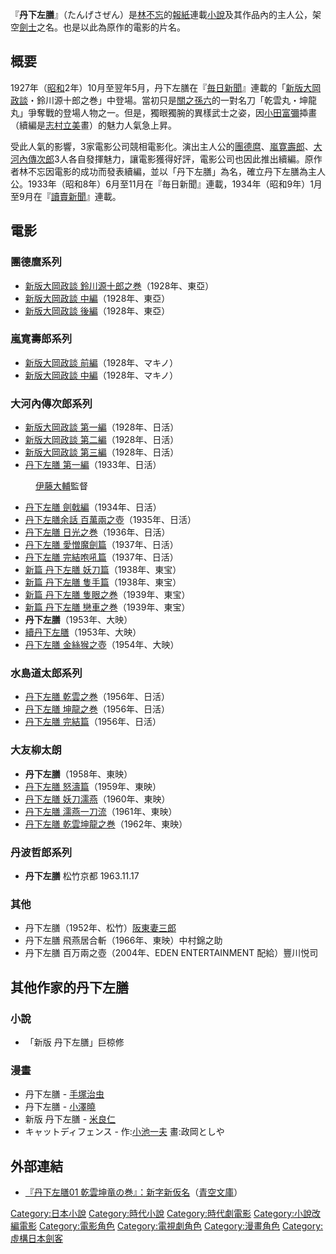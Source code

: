 『'''丹下左膳'''』（たんげさぜん）是[[長谷川海太郎|林不忘]]的[[報紙|報紙]]連載[[小說|小說]]及其作品內的主人公，架空[[劍士|劍士]]之名。也是以此為原作的電影的片名。

== 概要 ==
1927年（[[昭和|昭和]]2年）10月至翌年5月，丹下左膳在『[[毎日新聞|毎日新聞]]』連載的「[[新版大岡政談|新版大岡政談]]・鈴川源十郎之巻」中登場。當初只是[[孫六兼元|關之孫六]]的一對名刀「乾雲丸・坤龍丸」爭奪戰的登場人物之一。但是，獨眼獨腕的異樣武士之姿，因[[小田富彌|小田富彌]]揷畫（續編是[[志村立美|志村立美]]畫）的魅力人氣急上昇。

受此人氣的影響，3家電影公司競相電影化。演出主人公的[[團德麿|團德麿]]、[[嵐寛壽郎|嵐寛壽郎]]、[[大河內傳次郎|大河內傳次郎]]3人各自發揮魅力，讓電影獲得好評，電影公司也因此推出續編。原作者林不忘因電影的成功而發表續編，並以「丹下左膳」為名，確立丹下左膳為主人公。1933年（昭和8年）6月至11月在『毎日新聞』連載，1934年（昭和9年）1月至9月在『[[讀賣新聞|讀賣新聞]]』連載。

== 電影 ==
=== 團德麿系列 ===
* [[新版大岡政談_鈴川源十郎之巻|新版大岡政談 鈴川源十郎之巻]]（1928年、東亞）
* [[新版大岡政談_中編|新版大岡政談 中編]]（1928年、東亞）
* [[新版大岡政談_後編|新版大岡政談 後編]]（1928年、東亞）

=== 嵐寛壽郎系列 ===
* [[新版大岡政談_前編|新版大岡政談 前編]]（1928年、マキノ）
* [[新版大岡政談_中編|新版大岡政談 中編]]（1928年、マキノ）

=== 大河內傳次郎系列 ===
* [[新版大岡政談|新版大岡政談 第一編]]（1928年、日活）
* [[新版大岡政談_第二編|新版大岡政談 第二編]]（1928年、日活）
* [[新版大岡政談_第三編|新版大岡政談 第三編]]（1928年、日活）
* [[丹下左膳_第一編|丹下左膳 第一編]]（1933年、日活）
:[[伊藤大輔_(電影監督)|伊藤大輔]]監督
* [[丹下左膳_劍戟編|丹下左膳 劍戟編]]（1934年、日活）
* [[丹下左膳余話_百萬兩之壺|丹下左膳余話 百萬兩之壺]]（1935年、日活）
* [[丹下左膳_日光之巻|丹下左膳 日光之巻]]（1936年、日活）
* [[丹下左膳_愛憎魔劍篇|丹下左膳 愛憎魔劍篇]]（1937年、日活）
* [[丹下左膳_完結咆吼篇|丹下左膳 完結咆吼篇]]（1937年、日活）
* [[新篇_丹下左膳_妖刀篇|新篇 丹下左膳 妖刀篇]]（1938年、東宝）
* [[新篇_丹下左膳_隻手篇|新篇 丹下左膳 隻手篇]]（1938年、東宝）
* [[新篇_丹下左膳_隻眼之巻|新篇 丹下左膳 隻眼之巻]]（1939年、東宝）
* [[新篇_丹下左膳_戀車之巻|新篇 丹下左膳 戀車之巻]]（1939年、東宝）
* '''丹下左膳'''（1953年、大映）
* [[續丹下左膳|續丹下左膳]]（1953年、大映）
* [[丹下左膳_金絲猴之壺|丹下左膳 金絲猴之壺]]（1954年、大映）

=== 水島道太郎系列 ===
* [[丹下左膳_乾雲之巻|丹下左膳 乾雲之巻]]（1956年、日活）
* [[丹下左膳_坤龍之巻|丹下左膳 坤龍之巻]]（1956年、日活）
* [[丹下左膳_完結篇|丹下左膳 完結篇]]（1956年、日活）

=== 大友柳太朗===
* '''丹下左膳'''（1958年、東映）
* [[丹下左膳_怒濤篇|丹下左膳 怒濤篇]]（1959年、東映）
* [[丹下左膳_妖刀濡燕|丹下左膳 妖刀濡燕]]（1960年、東映）
* [[丹下左膳_濡燕一刀流|丹下左膳 濡燕一刀流]]（1961年、東映）
* [[丹下左膳_乾雲坤龍之巻|丹下左膳 乾雲坤龍之巻]]（1962年、東映）

=== 丹波哲郎系列 ===
* '''丹下左膳''' 松竹京都 1963.11.17　

=== 其他 ===
* 丹下左膳（1952年、松竹）[[阪東妻三郎|阪東妻三郎]]
* 丹下左膳 飛燕居合斬（1966年、東映）中村錦之助
* 丹下左膳 百万兩之壺（2004年、EDEN ENTERTAINMENT 配給）豐川悦司

== 其他作家的丹下左膳 ==
=== 小說 ===
* 「新版 丹下左膳」巨椋修
=== 漫畫 ===
* 丹下左膳 - [[手塚治虫|手塚治虫]]
* 丹下左膳 - [[小澤曉|小澤曉]]
* 新版 丹下左膳 - [[白井影二|米良仁]]
* キャットディフェンス - 作:[[小池一夫|小池一夫]] 畫:政岡としや

== 外部連結 ==
* [http://www.aozora.gr.jp/cards/000290/card24376.html 『丹下左膳01 乾雲坤竜の巻』：新字新仮名]{{Wayback|url=http://www.aozora.gr.jp/cards/000290/card24376.html |date=20201122222032 }}（[[青空文庫|青空文庫]]）

{{DEFAULTSORT:Tange Sazen}}
[[Category:日本小說|Category:日本小說]]
[[Category:時代小說|Category:時代小說]]
[[Category:時代劇電影|Category:時代劇電影]]
[[Category:小說改編電影|Category:小說改編電影]]
[[Category:電影角色|Category:電影角色]]
[[Category:電視劇角色|Category:電視劇角色]]
[[Category:漫畫角色|Category:漫畫角色]]
[[Category:虛構日本劍客|Category:虛構日本劍客]]
